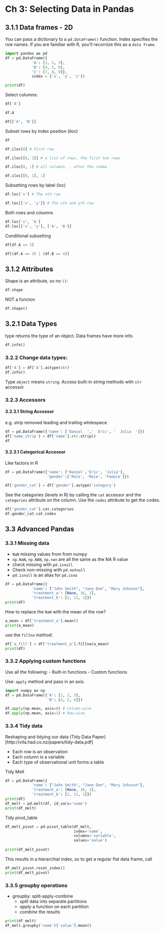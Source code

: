# Ch 3: Selecting Data in Pandas

## 3.1.1 Data frames - 2D

You can pass a dictionary to a `pd.DataFrame()` function. Index specifies the row names. If you are familiar with R, you'll recornize this as a `data frame`.


```python
import pandas as pd
df = pd.DataFrame({
            'A': [1, 2, 3],
            'B': [4, 5, 6], 
            'C': [7, 8, 9]}, 
            index = ['x', 'y', 'z'])

print(df)
```

Select columns:

```python
df['A']

df.A

df[['A', 'B']]
```


Subset rows by index position (iloc)

```python
df

df.iloc[0] # First row

df.iloc[[0, 1]] # a list of rows, the first two rows

```

```python

df.iloc[0, :] # all columns, : after the comma

df.iloc[[0, 1], :]

```

Subsetting rows by label (loc)

```python
df.loc['x'] # The xth row

df.loc[['x', 'y']] # The xth and yth row
```

Both rows and columns

```python
df.loc['x', 'A']
df.loc[['x', 'y'], ['A', 'B']]
```

Conditional subsetting

```python
df[df.A == 3]

df[(df.A == 3) | (df.B == 4)]
```


## 3.1.2 Attributes

Shape is an attribute, so no `()`:

```python
df.shape
```

NOT a functon

```python
df.shape()
```


## 3.2.1 Data Types

type returns the type of an object. Data frames have more info.


```python
df.info()
```




### 3.2.2 Change data types:


```python
df['A'] = df['A'].astype(str)
df.info()
```

Type `object` means `string`. Access built-in string methods with `str` accessor


### 3.2.3 Accessors

#### 3.2.3.1 String Accessor

e.g. strip removed leading and trailing whitespece

```python
df = pd.DataFrame({'name': ['Daniel  ','  Eric', '  Julia  ']})
df['name_strip'] = df['name'].str.strip()
df
```

#### 3.2.3.1 Categorical Accessor

Like factors in R

```python
df = pd.DataFrame({'name': ['Daniel','Eric', 'Julia'],
                   'gender':['Male', 'Male', 'Female']})

df['gender_cat'] = df['gender'].astype('category') 
```

See the categories (levels in R) by calling the `cat` accessor and the `categories` attribute on the column. Use the `codes` attribute to get the codes.

```python
df['gender_cat'].cat.categories
df.gender_cat.cat.codes
```

## 3.3 Advanced Pandas

### 3.3.1 Missing data

- `NaN` missing values from from numpy
- `np.NaN`, `np.NAN`, `np.nan` are all the same as the NA R value
- check missing with `pd.isnull`
- Check non-missing with `pd.notnull`
- `pd.isnull` is an alias for `pd.isna`


```python
df = pd.DataFrame({
            'name': ["John Smith", "Jane Doe", "Mary Johnson"],
            'treatment_a': [None, 16, 3], 
            'treatment_b': [2, 11, 1]})
print(df)

```

How to replace the `NaN` with the mean of the row?

```python
a_mean = df['treatment_a'].mean()
print(a_mean)
```

use the `fillna` method:

```python
df['a_fill'] = df['treatment_a'].fillna(a_mean)
print(df)
```


### 3.3.2 Applying custom functions

Use all the following:
- Built-in functions
- Custom functions

Use: `apply` method and pass in an axis.

```python
import numpy as np
df = pd.DataFrame({'A': [1, 2, 3],
                   'B': [4, 5, 6]})

df.apply(np.mean, axis=0) # Column-wise
df.apply(np.mean, axis=1) # Row-wise
```

### 3.3.4 Tidy data

Reshaping and tidying our data (Tidy Data Paper)[http://vita.had.co.nz/papers/tidy-data.pdf]

- Each row is an observation
- Each column is a variable
- Each type of observational unit forms a table

Tidy Melt

```python
df = pd.DataFrame({
            'name': ["John Smith", "Jane Doe", "Mary Johnson"],
            'treatment_a': [None, 16, 3], 
            'treatment_b': [2, 11, 1]})
print(df)
df_melt = pd.melt(df, id_vars='name')
print(df_melt)
```

Tidy pivot_table

```python
df_melt_pivot = pd.pivot_table(df_melt,
                               index='name',
                               columns='variable',
                               values='value')
                               
print(df_melt_pivot)
```

This results in a hierarchial index, so to get a regular flat data frame, call

```python
df_melt_pivot.reset_index()
print(df_melt_pivot)
```

### 3.3.5 groupby operations

- groupby: split-apply-combine
  - _split_ data into separate partitions
  - _apply_ a function on each partition
  - _combine_ the results
  
```python
print(df_melt)
df_melt.groupby('name')['value'].mean()
```